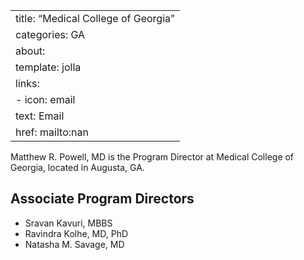 
---
title: "Medical College of Georgia"
categories: GA
about:
  template: jolla
  links:
    - icon: email
      text: Email
      href: mailto:nan
---

Matthew R. Powell, MD is the Program Director at Medical College of Georgia, located in Augusta, GA. 

## Associate Program Directors

- Sravan Kavuri, MBBS
- Ravindra Kolhe, MD, PhD
- Natasha M. Savage, MD
